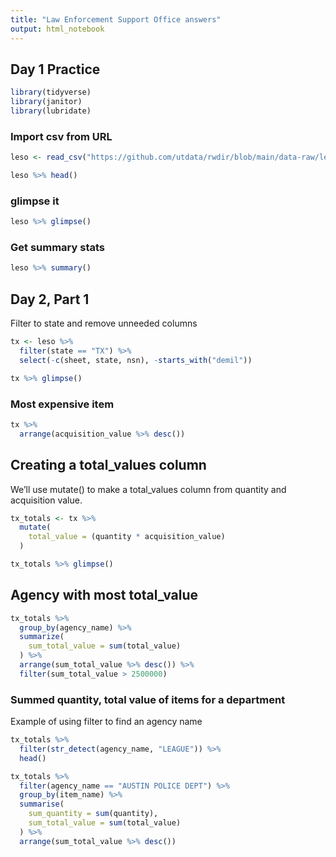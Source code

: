```yaml
---
title: "Law Enforcement Support Office answers"
output: html_notebook
---
```


## Day 1 Practice

```r
library(tidyverse)
library(janitor)
library(lubridate)
```

### Import csv from URL

```r
leso <- read_csv("https://github.com/utdata/rwdir/blob/main/data-raw/leso.csv?raw=true") %>% clean_names()

leso %>% head()
```

### glimpse it

```r
leso %>% glimpse()
```

### Get summary stats

```r
leso %>% summary()
```

## Day 2, Part 1

Filter to state and remove unneeded columns

```r
tx <- leso %>% 
  filter(state == "TX") %>% 
  select(-c(sheet, state, nsn), -starts_with("demil"))

tx %>% glimpse()
```

### Most expensive item

```r
tx %>% 
  arrange(acquisition_value %>% desc())
```

## Creating a total_values column

We'll use mutate() to make a total_values column from quantity and acquisition value.

```r
tx_totals <- tx %>% 
  mutate(
    total_value = (quantity * acquisition_value)
  )

tx_totals %>% glimpse()
```

## Agency with most total_value

```r
tx_totals %>% 
  group_by(agency_name) %>% 
  summarize(
    sum_total_value = sum(total_value)
  ) %>% 
  arrange(sum_total_value %>% desc()) %>% 
  filter(sum_total_value > 2500000)
```

### Summed quantity, total value of items for a department

Example of using filter to find an agency name

```r
tx_totals %>% 
  filter(str_detect(agency_name, "LEAGUE")) %>% 
  head()
```


```r
tx_totals %>% 
  filter(agency_name == "AUSTIN POLICE DEPT") %>% 
  group_by(item_name) %>% 
  summarise(
    sum_quantity = sum(quantity),
    sum_total_value = sum(total_value)
  ) %>% 
  arrange(sum_total_value %>% desc())
```










